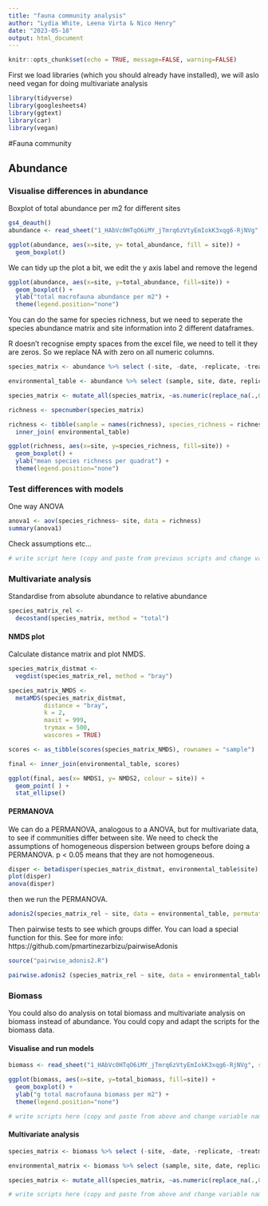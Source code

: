 ```yaml
---
title: "fauna community analysis"
author: "Lydia White, Leena Virta & Nico Henry"
date: "2023-05-18"
output: html_document
---
```


```r
knitr::opts_chunk$set(echo = TRUE, message=FALSE, warning=FALSE)
```

First we load libraries (which you should already have installed), we will aslo need vegan for doing multivariate analysis 

```r
library(tidyverse)
library(googlesheets4)
library(ggtext)
library(car)
library(vegan)
```

#Fauna community 

## Abundance 

### Visualise differences in abundance

Boxplot of total abundance per m2 for different sites 

```r
gs4_deauth()
abundance <- read_sheet("1_HAbVc0HTqO6iMY_jTmrq6zVtyEmIokK3xqg6-RjNVg" , sheet = "benthos_abundance_m2")

ggplot(abundance, aes(x=site, y= total_abundance, fill = site)) + 
  geom_boxplot()

```

We can tidy up the plot a bit, we edit the y axis label and remove the legend 

```r
ggplot(abundance, aes(x=site, y=total_abundance, fill=site)) + 
  geom_boxplot() +
  ylab("total macrofauna abundance per m2") +
  theme(legend.position="none") 

```

You can do the same for species richness, but we need to seperate the species abundance matrix and site information into 2 different dataframes. 

R doesn't recognise empty spaces from the excel file, we need to tell it they are zeros. 
So we replace NA with zero on all numeric columns. 

```r
species_matrix <- abundance %>% select (-site, -date, -replicate, -treatment, -total_abundance) %>% data.frame(row.names = "sample")

environmental_table <- abundance %>% select (sample, site, date, replicate, treatment, total_abundance) 

species_matrix <- mutate_all(species_matrix, ~as.numeric(replace_na(.,0)))

richness <- specnumber(species_matrix) 

richness <- tibble(sample = names(richness), species_richness = richness) %>% 
  inner_join( environmental_table)

ggplot(richness, aes(x=site, y=species_richness, fill=site)) + 
  geom_boxplot() +
  ylab("mean species richness per quadrat") +
  theme(legend.position="none") 

```

### Test differences with models

One way ANOVA 

```r
anova1 <- aov(species_richness~ site, data = richness)
summary(anova1)
```

Check assumptions etc... 

```r
# write script here (copy and paste from previous scripts and change variable names etc)
```


### Multivariate analysis 

Standardise from absolute abundance to relative abundance

```r

species_matrix_rel <-         
  decostand(species_matrix, method = "total")

```

#### NMDS plot

Calculate distance matrix and plot NMDS. 

```r
species_matrix_distmat <- 
  vegdist(species_matrix_rel, method = "bray")

species_matrix_NMDS <-
  metaMDS(species_matrix_distmat,
          distance = "bray",
          k = 2,
          maxit = 999, 
          trymax = 500,
          wascores = TRUE)

scores <- as_tibble(scores(species_matrix_NMDS), rownames = "sample")

final <- inner_join(environmental_table, scores)

ggplot(final, aes(x= NMDS1, y= NMDS2, colour = site)) + 
  geom_point( ) + 
  stat_ellipse()

```

#### PERMANOVA 

We can do a PERMANOVA, analogous to a ANOVA, but for multivariate data, to see if communities differ between site. We need to check the assumptions of homogeneous dispersion between groups before doing a PERMANOVA. p < 0.05 means that they are not homogeneous. 

```r
disper <- betadisper(species_matrix_distmat, environmental_table$site)
plot(disper)
anova(disper)
```

then we run the PERMANOVA.

```r
adonis2(species_matrix_rel ~ site, data = environmental_table, permutations = 999)

```

Then pairwise tests to see which groups differ. You can load a special function for this. See for more info: https://github.com/pmartinezarbizu/pairwiseAdonis

```r

source("pairwise_adonis2.R")

pairwise.adonis2 (species_matrix_rel ~ site, data = environmental_table, permutations = 999)

```

### Biomass  

You could also do analysis on total biomass and multivariate analysis on biomass instead of abundance. You could copy and adapt the scripts for the biomass data. 

#### Visualise and run models

```r
biomass <- read_sheet("1_HAbVc0HTqO6iMY_jTmrq6zVtyEmIokK3xqg6-RjNVg", sheet = "benthos_biomass_m2")

ggplot(biomass, aes(x=site, y=total_biomass, fill=site)) + 
  geom_boxplot() +
  ylab("g total macrofauna biomass per m2") +
  theme(legend.position="none") 

# write scripts here (copy and paste from above and change variable names etc)

```

#### Multivariate analysis


```r
species_matrix <- biomass %>% select (-site, -date, -replicate, -treatment, -total_biomass, -total_biomass_dry, -total_biomass_carbon) %>% data.frame(row.names = "sample")

environmental_matrix <- biomass %>% select (sample, site, date, replicate, treatment, total_biomass)

species_matrix <- mutate_all(species_matrix, ~as.numeric(replace_na(.,0)))

# write scripts here (copy and paste from above and change variable names etc)
```


